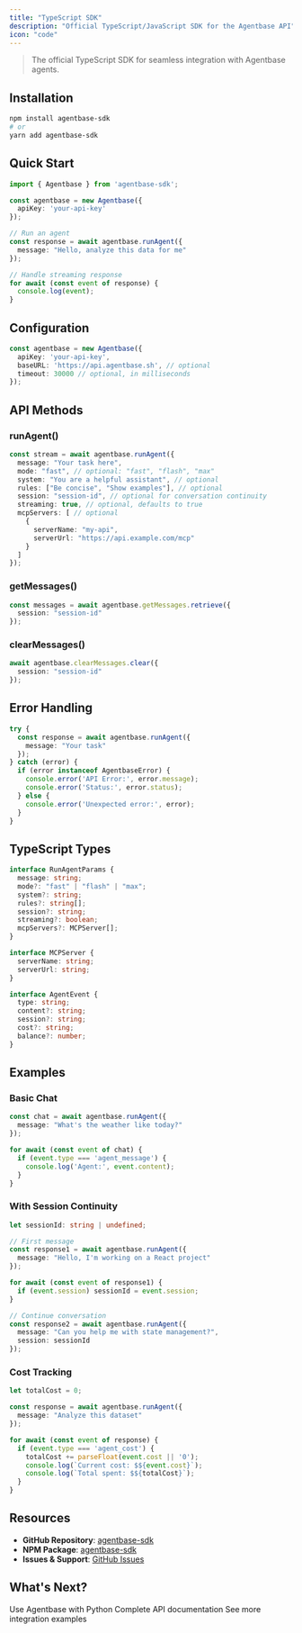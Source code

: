 ```yaml
---
title: "TypeScript SDK"
description: "Official TypeScript/JavaScript SDK for the Agentbase API"
icon: "code"
---
```


> The official TypeScript SDK for seamless integration with Agentbase agents.

## Installation

```bash
npm install agentbase-sdk
# or
yarn add agentbase-sdk
```

## Quick Start

```typescript
import { Agentbase } from 'agentbase-sdk';

const agentbase = new Agentbase({
  apiKey: 'your-api-key'
});

// Run an agent
const response = await agentbase.runAgent({
  message: "Hello, analyze this data for me"
});

// Handle streaming response
for await (const event of response) {
  console.log(event);
}
```

## Configuration

```typescript
const agentbase = new Agentbase({
  apiKey: 'your-api-key',
  baseURL: 'https://api.agentbase.sh', // optional
  timeout: 30000 // optional, in milliseconds
});
```

## API Methods

### runAgent()

```typescript
const stream = await agentbase.runAgent({
  message: "Your task here",
  mode: "fast", // optional: "fast", "flash", "max"
  system: "You are a helpful assistant", // optional
  rules: ["Be concise", "Show examples"], // optional
  session: "session-id", // optional for conversation continuity
  streaming: true, // optional, defaults to true
  mcpServers: [ // optional
    {
      serverName: "my-api",
      serverUrl: "https://api.example.com/mcp"
    }
  ]
});
```

### getMessages()

```typescript
const messages = await agentbase.getMessages.retrieve({
  session: "session-id"
});
```

### clearMessages()

```typescript
await agentbase.clearMessages.clear({
  session: "session-id"
});
```

## Error Handling

```typescript
try {
  const response = await agentbase.runAgent({
    message: "Your task"
  });
} catch (error) {
  if (error instanceof AgentbaseError) {
    console.error('API Error:', error.message);
    console.error('Status:', error.status);
  } else {
    console.error('Unexpected error:', error);
  }
}
```

## TypeScript Types

```typescript
interface RunAgentParams {
  message: string;
  mode?: "fast" | "flash" | "max";
  system?: string;
  rules?: string[];
  session?: string;
  streaming?: boolean;
  mcpServers?: MCPServer[];
}

interface MCPServer {
  serverName: string;
  serverUrl: string;
}

interface AgentEvent {
  type: string;
  content?: string;
  session?: string;
  cost?: string;
  balance?: number;
}
```

## Examples

### Basic Chat

```typescript
const chat = await agentbase.runAgent({
  message: "What's the weather like today?"
});

for await (const event of chat) {
  if (event.type === 'agent_message') {
    console.log('Agent:', event.content);
  }
}
```

### With Session Continuity

```typescript
let sessionId: string | undefined;

// First message
const response1 = await agentbase.runAgent({
  message: "Hello, I'm working on a React project"
});

for await (const event of response1) {
  if (event.session) sessionId = event.session;
}

// Continue conversation
const response2 = await agentbase.runAgent({
  message: "Can you help me with state management?",
  session: sessionId
});
```

### Cost Tracking

```typescript
let totalCost = 0;

const response = await agentbase.runAgent({
  message: "Analyze this dataset"
});

for await (const event of response) {
  if (event.type === 'agent_cost') {
    totalCost += parseFloat(event.cost || '0');
    console.log(`Current cost: $${event.cost}`);
    console.log(`Total spent: $${totalCost}`);
  }
}
```

## Resources

- **GitHub Repository**: [agentbase-sdk](https://github.com/AgentbaseHQ/agentbase-sdk)
- **NPM Package**: [agentbase-sdk](https://www.npmjs.com/package/agentbase-sdk)
- **Issues & Support**: [GitHub Issues](https://github.com/AgentbaseHQ/agentbase-sdk/issues)

## What's Next?

<CardGroup cols={3}>
  <Card title="Python SDK" icon="python" href="/sdk/python-sdk">
    Use Agentbase with Python
  </Card>
  
  <Card title="API Reference" icon="code" href="/api/run-agent">
    Complete API documentation
  </Card>
  
  <Card title="Examples" icon="lightbulb" href="/api/example">
    See more integration examples
  </Card>
</CardGroup>
